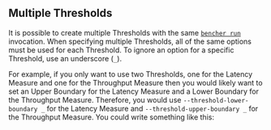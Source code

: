 
## Multiple Thresholds

It is possible to create multiple Thresholds with the same
<code><a href="/docs/explanation/bencher-run/">bencher run</a></code> invocation.
When specifying multiple Thresholds, all of the same options must be used for each Threshold.
To ignore an option for a specific Threshold, use an underscore (`_`).

For example, if you only want to use two Thresholds,
one for the Latency Measure and one for the Throughput Measure
then you would likely want to set an Upper Boundary for the Latency Measure
and a Lower Boundary for the Throughput Measure.
Therefore, you would use `--threshold-lower-boundary _` for the Latency Measure
and `--threshold-upper-boundary _` for the Throughput Measure.
You could write something like this:

<MultipleThresholdsCode />
